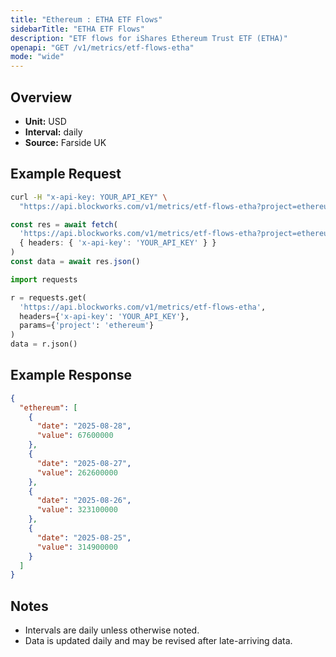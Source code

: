 ```yaml
---
title: "Ethereum : ETHA ETF Flows"
sidebarTitle: "ETHA ETF Flows"
description: "ETF flows for iShares Ethereum Trust ETF (ETHA)"
openapi: "GET /v1/metrics/etf-flows-etha"
mode: "wide"
---
```


## Overview

- **Unit:** USD
- **Interval:** daily
- **Source:** Farside UK

## Example Request

<CodeGroup>

```bash cURL
curl -H "x-api-key: YOUR_API_KEY" \
  "https://api.blockworks.com/v1/metrics/etf-flows-etha?project=ethereum"
```

```typescript TypeScript
const res = await fetch(
  'https://api.blockworks.com/v1/metrics/etf-flows-etha?project=ethereum',
  { headers: { 'x-api-key': 'YOUR_API_KEY' } }
)
const data = await res.json()
```

```python Python
import requests

r = requests.get(
  'https://api.blockworks.com/v1/metrics/etf-flows-etha',
  headers={'x-api-key': 'YOUR_API_KEY'},
  params={'project': 'ethereum'}
)
data = r.json()
```

</CodeGroup>

## Example Response

```json
{
  "ethereum": [
    {
      "date": "2025-08-28",
      "value": 67600000
    },
    {
      "date": "2025-08-27",
      "value": 262600000
    },
    {
      "date": "2025-08-26",
      "value": 323100000
    },
    {
      "date": "2025-08-25",
      "value": 314900000
    }
  ]
}
```

## Notes
- Intervals are daily unless otherwise noted.
- Data is updated daily and may be revised after late-arriving data.
